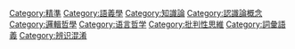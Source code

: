 {{catmore|歧義}}

[[Category:精準|Category:精準]]
[[Category:語義學|Category:語義學]]
[[Category:知識論|Category:知識論]]
[[Category:認識論概念|Category:認識論概念]]
[[Category:邏輯哲學|Category:邏輯哲學]]
[[Category:语言哲学|Category:语言哲学]]
[[Category:批判性思維|Category:批判性思維]]
[[Category:詞彙語義|Category:詞彙語義]]
[[Category:辨识混淆|Category:辨识混淆]]